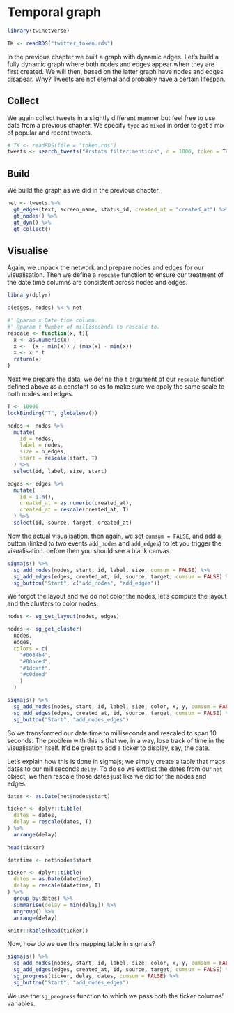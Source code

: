 # Temporal graph {#temporal}

```r
library(twinetverse)

TK <- readRDS("twitter_token.rds")
```

In the previous chapter we built a graph with dynamic edges. Let's build a fully dynamic graph where both nodes and edges appear when they are first created. We will then, based on the latter graph have nodes and edges disapear. Why? Tweets are not eternal and probably have a certain lifespan.

## Collect

We again collect tweets in a slightly different manner but feel free to use data from a previous chapter. We specify `type` as `mixed` in order to get a mix of popular and recent tweets.

```r
# TK <- readRDS(file = "token.rds")
tweets <- search_tweets("#rstats filter:mentions", n = 1000, token = TK, include_rts = FALSE, type = "mixed")
```

## Build

We build the graph as we did in the previous chapter.

```r
net <- tweets %>% 
  gt_edges(text, screen_name, status_id, created_at = "created_at") %>% 
  gt_nodes() %>% 
  gt_dyn() %>% 
  gt_collect()
```

## Visualise

Again, we unpack the network and prepare nodes and edges for our visualisation. Then we define a `rescale` functiion to ensure our treatment of the date time columns are consistent across nodes and edges.

```r
library(dplyr)

c(edges, nodes) %<-% net

#' @param x Date time column.
#' @param t Number of milliseconds to rescale to.
rescale <- function(x, t){
  x <- as.numeric(x)
  x <-  (x - min(x)) / (max(x) - min(x))
  x <- x * t
  return(x)
}
```

Next we prepare the data, we define the `t` argument of our `rescale` function defined above as a constant so as to make sure we apply the same scale to both nodes and edges.

```r
T <- 10000
lockBinding("T", globalenv())

nodes <- nodes %>% 
  mutate(
    id = nodes,
    label = nodes,
    size = n_edges,
    start = rescale(start, T)
  ) %>% 
  select(id, label, size, start)

edges <- edges %>% 
  mutate(
    id = 1:n(),
    created_at = as.numeric(created_at),
    created_at = rescale(created_at, T)
  ) %>% 
  select(id, source, target, created_at)
```

Now the actual visualisation, then again, we set `cumsum = FALSE`, and add a button (linked to two events `add_nodes` and `add_edges`) to let you trigger the visualisation. before then you should see a blank canvas.

```r
sigmajs() %>% 
  sg_add_nodes(nodes, start, id, label, size, cumsum = FALSE) %>% 
  sg_add_edges(edges, created_at, id, source, target, cumsum = FALSE) %>% 
  sg_button("Start", c("add_nodes", "add_edges"))
```

We forgot the layout and we do not color the nodes, let's compute the layout and the clusters to color nodes.

```r
nodes <- sg_get_layout(nodes, edges)

nodes <- sg_get_cluster(
  nodes, 
  edges,
  colors = c(
    "#0084b4",
    "#00aced",
    "#1dcaff",
    "#c0deed"
    )
  )

sigmajs() %>% 
  sg_add_nodes(nodes, start, id, label, size, color, x, y, cumsum = FALSE) %>% 
  sg_add_edges(edges, created_at, id, source, target, cumsum = FALSE) %>% 
  sg_button("Start", "add_nodes_edges")
```

So we transformed our date time to milliseconds and rescaled to span 10 seconds. The problem with this is that we, in a way, lose track of time in the visualisation itself. It'd be great to add a ticker to display, say, the date.

Let's explain how this is done in sigmajs; we simply create a table that maps dates to our milliseconds `delay`. To do so we extract the dates from our `net` object, we then rescale those dates just like we did for the nodes and edges.

```r
dates <- as.Date(net$nodes$start)

ticker <- dplyr::tibble(
  dates = dates,
  delay = rescale(dates, T)
) %>% 
  arrange(delay)

head(ticker)
```

```r
datetime <- net$nodes$start

ticker <- dplyr::tibble(
  dates = as.Date(datetime),
  delay = rescale(datetime, T)
) %>% 
  group_by(dates) %>% 
  summarise(delay = min(delay)) %>% 
  ungroup() %>% 
  arrange(delay)

knitr::kable(head(ticker))
```

Now, how do we use this mapping table in sigmajs?

```r
sigmajs() %>% 
  sg_add_nodes(nodes, start, id, label, size, color, x, y, cumsum = FALSE) %>% 
  sg_add_edges(edges, created_at, id, source, target, cumsum = FALSE) %>% 
  sg_progress(ticker, delay, dates, cumsum = FALSE) %>% 
  sg_button("Start", "add_nodes_edges")
```

We use the `sg_progress` function to which we pass both the ticker columns' variables.

